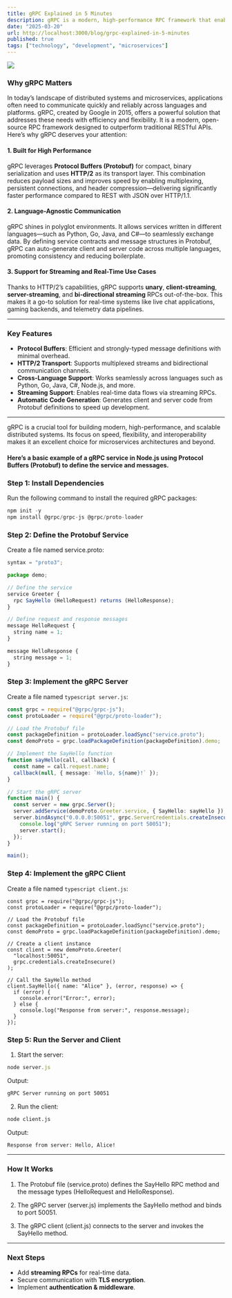 ```yaml
---
title: gRPC Explained in 5 Minutes
description: gRPC is a modern, high-performance RPC framework that enables efficient, cross-language service-to-service communication. Designed by Google in 2015, it is a binary protocol built on top of HTTP/2 and is a powerful alternative to REST.
date: "2025-03-20"
url: http://localhost:3000/blog/grpc-explained-in-5-minutes
published: true
tags: ["technology", "development", "microservices"]
---
```


[![](/planetfall.png)](http://localhost:3000/blog/grpc-explained-in-5-minutes)

### Why gRPC Matters

In today’s landscape of distributed systems and microservices, applications often need to communicate quickly and reliably across languages and platforms. gRPC, created by Google in 2015, offers a powerful solution that addresses these needs with efficiency and flexibility. It is a modern, open-source RPC framework designed to outperform traditional RESTful APIs. Here’s why gRPC deserves your attention:

#### 1. Built for High Performance

gRPC leverages **Protocol Buffers (Protobuf)** for compact, binary serialization and uses **HTTP/2** as its transport layer. This combination reduces payload sizes and improves speed by enabling multiplexing, persistent connections, and header compression—delivering significantly faster performance compared to REST with JSON over HTTP/1.1.

#### 2. Language-Agnostic Communication

gRPC shines in polyglot environments. It allows services written in different languages—such as Python, Go, Java, and C#—to seamlessly exchange data. By defining service contracts and message structures in Protobuf, gRPC can auto-generate client and server code across multiple languages, promoting consistency and reducing boilerplate.

#### 3. Support for Streaming and Real-Time Use Cases

Thanks to HTTP/2’s capabilities, gRPC supports **unary**, **client-streaming**, **server-streaming**, and **bi-directional streaming** RPCs out-of-the-box. This makes it a go-to solution for real-time systems like live chat applications, gaming backends, and telemetry data pipelines.

---

### Key Features

- **Protocol Buffers**: Efficient and strongly-typed message definitions with minimal overhead.
- **HTTP/2 Transport**: Supports multiplexed streams and bidirectional communication channels.
- **Cross-Language Support**: Works seamlessly across languages such as Python, Go, Java, C#, Node.js, and more.
- **Streaming Support**: Enables real-time data flows via streaming RPCs.
- **Automatic Code Generation**: Generates client and server code from Protobuf definitions to speed up development.

---

gRPC is a crucial tool for building modern, high-performance, and scalable distributed systems. Its focus on speed, flexibility, and interoperability makes it an excellent choice for microservices architectures and beyond.

#### Here’s a basic example of a gRPC service in Node.js using Protocol Buffers (Protobuf) to define the service and messages.

### Step 1: Install Dependencies

Run the following command to install the required gRPC packages:

```typescript
npm init -y
npm install @grpc/grpc-js @grpc/proto-loader
```

### Step 2: Define the Protobuf Service

Create a file named service.proto:

```typescript
syntax = "proto3";

package demo;

// Define the service
service Greeter {
  rpc SayHello (HelloRequest) returns (HelloResponse);
}

// Define request and response messages
message HelloRequest {
  string name = 1;
}

message HelloResponse {
  string message = 1;
}
```

### Step 3: Implement the gRPC Server

Create a file named ```typescript server.js```:

```typescript
const grpc = require("@grpc/grpc-js");
const protoLoader = require("@grpc/proto-loader");

// Load the Protobuf file
const packageDefinition = protoLoader.loadSync("service.proto");
const demoProto = grpc.loadPackageDefinition(packageDefinition).demo;

// Implement the SayHello function
function sayHello(call, callback) {
  const name = call.request.name;
  callback(null, { message: `Hello, ${name}!` });
}

// Start the gRPC server
function main() {
  const server = new grpc.Server();
  server.addService(demoProto.Greeter.service, { SayHello: sayHello });
  server.bindAsync("0.0.0.0:50051", grpc.ServerCredentials.createInsecure(), () => {
    console.log("gRPC Server running on port 50051");
    server.start();
  });
}

main();
```

### Step 4: Implement the gRPC Client

Create a file named ```typescript client.js```:

```
const grpc = require("@grpc/grpc-js");
const protoLoader = require("@grpc/proto-loader");

// Load the Protobuf file
const packageDefinition = protoLoader.loadSync("service.proto");
const demoProto = grpc.loadPackageDefinition(packageDefinition).demo;

// Create a client instance
const client = new demoProto.Greeter(
  "localhost:50051",
  grpc.credentials.createInsecure()
);

// Call the SayHello method
client.SayHello({ name: "Alice" }, (error, response) => {
  if (error) {
    console.error("Error:", error);
  } else {
    console.log("Response from server:", response.message);
  }
});
```

### Step 5: Run the Server and Client

1. Start the server:

```typescript
node server.js
```

Output:
```bash
gRPC Server running on port 50051
```

2. Run the client:

```bash
node client.js
```

Output:
```bash
Response from server: Hello, Alice!
```

---

### How It Works

1. The Protobuf file (service.proto) defines the SayHello RPC method and the message types (HelloRequest and HelloResponse).

2. The gRPC server (server.js) implements the SayHello method and binds to port 50051.

3. The gRPC client (client.js) connects to the server and invokes the SayHello method.

---

### Next Steps

- Add **streaming RPCs** for real-time data.
- Secure communication with **TLS encryption**.
- Implement **authentication & middleware**.



